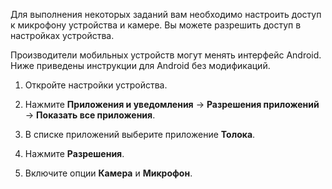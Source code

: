 Для выполнения некоторых заданий вам необходимо настроить доступ к микрофону устройства и камере. Вы можете разрешить доступ в настройках устройства.

<Cut title="Разрешить доступ в настройках">

<Note mode="note" title="Примечание">

Производители мобильных устройств могут менять интерфейс Android. Ниже приведены инструкции для Android без модификаций.

</Note>

1. Откройте настройки устройства.

1. Нажмите **Приложения и уведомления** → **Разрешения приложений** → **Показать все приложения**.

1. В списке приложений выберите приложение **Толока**.

1. Нажмите **Разрешения**.

1. Включите опции **Камера** и **Микрофон**.

</Cut>
